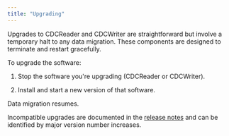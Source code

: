 ```yaml
---
title: "Upgrading"
---
```


Upgrades to CDCReader and CDCWriter are straightforward but involve a temporary halt to any data migration.
These components are designed to terminate and restart gracefully. 

To upgrade the software:

1. Stop the software you're upgrading (CDCReader or CDCWriter).

1. Install and start a new version of that software. 

Data migration resumes.

Incompatible upgrades are documented in the [release notes](rel_notes) and can be identified
by major version number increases.
